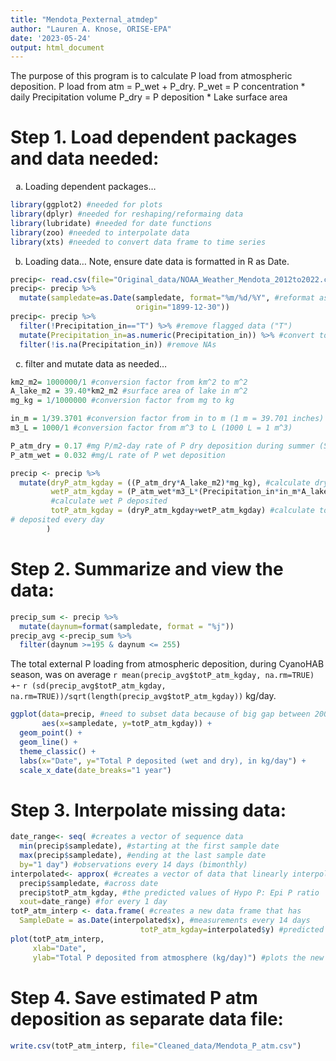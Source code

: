 ```yaml
---
title: "Mendota_Pexternal_atmdep"
author: "Lauren A. Knose, ORISE-EPA"
date: '2023-05-24'
output: html_document
---
```


The purpose of this program is to calculate P load from atmospheric deposition. 
P load from atm = P_wet + P_dry.
P_wet = P concentration * daily Precipitation volume
P_dry = P deposition * Lake surface area


# Step 1. Load dependent packages and data needed:

a) Loading dependent packages...
```r
library(ggplot2) #needed for plots
library(dplyr) #needed for reshaping/reformaing data
library(lubridate) #needed for date functions
library(zoo) #needed to interpolate data
library(xts) #needed to convert data frame to time series
```

b) Loading data...
Note, ensure date data is formatted in R as Date.

```r
precip<- read.csv(file="Original_data/NOAA_Weather_Mendota_2012to2022.csv")
precip<- precip %>%
  mutate(sampledate=as.Date(sampledate, format="%m/%d/%Y", #reformat as date
                            origin="1899-12-30"))
precip<- precip %>%
  filter(!Precipitation_in=="T") %>% #remove flagged data ("T")
  mutate(Precipitation_in=as.numeric(Precipitation_in)) %>% #convert to numeric
  filter(!is.na(Precipitation_in)) #remove NAs
```

c) filter and mutate data as needed...
```r
km2_m2= 1000000/1 #conversion factor from km^2 to m^2
A_lake_m2 = 39.40*km2_m2 #surface area of lake in m^2 
mg_kg = 1/1000000 #conversion factor from mg to kg

in_m = 1/39.3701 #conversion factor from in to m (1 m = 39.701 inches)
m3_L = 1000/1 #conversion factor from m^3 to L (1000 L = 1 m^3)

P_atm_dry = 0.17 #mg P/m2-day rate of P dry deposition during summer (Soranno et al 1997)
P_atm_wet = 0.032 #mg/L rate of P wet deposition

precip <- precip %>%
  mutate(dryP_atm_kgday = ((P_atm_dry*A_lake_m2)*mg_kg), #calculate dry P deposited
         wetP_atm_kgday = (P_atm_wet*m3_L*(Precipitation_in*in_m*A_lake_m2)*mg_kg), 
         #calculate wet P deposited
         totP_atm_kgday = (dryP_atm_kgday+wetP_atm_kgday) #calculate total P atm
# deposited every day
        ) 
```

# Step 2. Summarize and view the data:

```R
precip_sum <- precip %>%
  mutate(daynum=format(sampledate, format = "%j"))
precip_avg <-precip_sum %>%
  filter(daynum >=195 & daynum <= 255)
```

The total external P loading from atmospheric deposition, during CyanoHAB season,
was on average `r mean(precip_avg$totP_atm_kgday, na.rm=TRUE)` +- `r (sd(precip_avg$totP_atm_kgday, na.rm=TRUE))/sqrt(length(precip_avg$totP_atm_kgday))` kg/day.

```r
ggplot(data=precip, #need to subset data because of big gap between 2000 and 2008
       aes(x=sampledate, y=totP_atm_kgday)) +
  geom_point() +
  geom_line() + 
  theme_classic() +
  labs(x="Date", y="Total P deposited (wet and dry), in kg/day") +
  scale_x_date(date_breaks="1 year") 
```

# Step 3. Interpolate missing data: 

```r
date_range<- seq( #creates a vector of sequence data
  min(precip$sampledate), #starting at the first sample date
  max(precip$sampledate), #ending at the last sample date
  by="1 day") #observations every 14 days (bimonthly) 
interpolated<- approx( #creates a vector of data that linearly interpolates 
  precip$sampledate, #across date
  precip$totP_atm_kgday, #the predicted values of Hypo P: Epi P ratio
  xout=date_range) #for every 1 day
totP_atm_interp <- data.frame( #creates a new data frame that has 
  SampleDate = as.Date(interpolated$x), #measurements every 14 days
                             totP_atm_kgday=interpolated$y) #predicted hypo: epi P ratio
plot(totP_atm_interp,
     xlab="Date",
     ylab="Total P deposited from atmosphere (kg/day)") #plots the new time series
```

# Step 4. Save estimated P atm deposition as separate data file:

```r
write.csv(totP_atm_interp, file="Cleaned_data/Mendota_P_atm.csv")
```